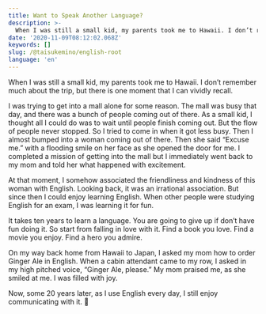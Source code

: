 ```yaml
---
title: Want to Speak Another Language?
description: >-
  When I was still a small kid, my parents took me to Hawaii. I don’t remember much about the trip, but there is one moment that I can vividly recall.
date: '2020-11-09T08:12:02.068Z'
keywords: []
slug: /@taisukemino/english-root
language: 'en'
---
```


When I was still a small kid, my parents took me to Hawaii. I don’t remember much about the trip, but there is one moment that I can vividly recall.

I was trying to get into a mall alone for some reason. The mall was busy that day, and there was a bunch of people coming out of there. As a small kid, I thought all I could do was to wait until people finish coming out. But the flow of people never stopped. So I tried to come in when it got less busy. Then I almost bumped into a woman coming out of there. Then she said “Excuse me.” with a flooding smile on her face as she opened the door for me. I completed a mission of getting into the mall but I immediately went back to my mom and told her what happened with excitement.

At that moment, I somehow associated the friendliness and kindness of this woman with English. Looking back, it was an irrational association. But since then I could enjoy learning English. When other people were studying English for an exam, I was learning it for fun.

It takes ten years to learn a language. You are going to give up if don’t have fun doing it. So start from falling in love with it. Find a book you love. Find a movie you enjoy. Find a hero you admire.

On my way back home from Hawaii to Japan, I asked my mom how to order Ginger Ale in English. When a cabin attendant came to my row, I asked in my high pitched voice, “Ginger Ale, please.” My mom praised me, as she smiled at me. I was filled with joy.

Now, some 20 years later, as I use English every day, I still enjoy communicating with it.
